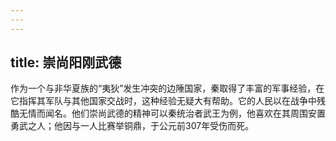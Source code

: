 ```yaml
---
---
---
```

title: 崇尚阳刚武德
---



作为一个与非华夏族的“夷狄”发生冲突的边陲国家，秦取得了丰富的军事经验，在它指挥其军队与其他国家交战时，这种经验无疑大有帮助。它的人民以在战争中残酷无情而闻名。他们崇尚武德的精神可以秦统治者武王为例，他喜欢在其周围安置勇武之人；他因与一人比赛举铜鼎，于公元前307年受伤而死。